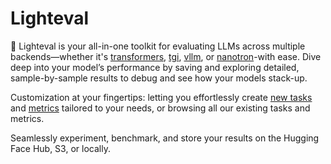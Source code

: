 # Lighteval

🤗 Lighteval is your all-in-one toolkit for evaluating LLMs across multiple
backends—whether it's
[transformers](https://github.com/huggingface/transformers),
[tgi](https://github.com/huggingface/text-generation-inference),
[vllm](https://github.com/vllm-project/vllm), or
[nanotron](https://github.com/huggingface/nanotron)-with
ease. Dive deep into your model’s performance by saving and exploring detailed,
sample-by-sample results to debug and see how your models stack-up.

Customization at your fingertips: letting you effortlessly create [new
tasks](adding-a-custom-task) and
[metrics](adding-a-new-metric)
tailored to your needs, or browsing all our existing tasks and metrics.

Seamlessly experiment, benchmark, and store your results on the Hugging Face
Hub, S3, or locally.
